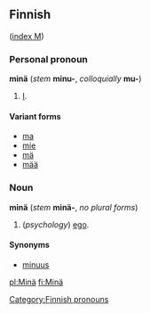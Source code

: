 ==Finnish==
([[Wiktionary:Finnish_index_m|index M]])

===Personal pronoun===
'''minä''' (''stem'' '''minu-''', ''colloquially'' '''mu-''')

# [[I]].

====Variant forms====
*[[ma#Finnish|ma]]
*[[mie#Finnish|mie]]
*[[mä]]
*[[mää]]

[[Category:Finnish pronouns]]

===Noun===
'''minä''' (''stem'' '''minä-''', ''no plural forms'')

# (''psychology'') [[ego]].

====Synonyms====
*[[minuus]]

[[pl:Minä]]
[[fi:Minä]]
